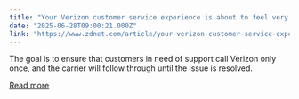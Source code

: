 ```yaml
---
title: "Your Verizon customer service experience is about to feel very different due to an AI overhaul"
date: "2025-06-28T09:00:21.000Z"
link: "https://www.zdnet.com/article/your-verizon-customer-service-experience-is-about-to-feel-very-different-due-to-an-ai-overhaul/"
---
```


The goal is to ensure that customers in need of support call Verizon only once, and the carrier will follow through until the issue is resolved.

[Read more](https://www.zdnet.com/article/your-verizon-customer-service-experience-is-about-to-feel-very-different-due-to-an-ai-overhaul/)
